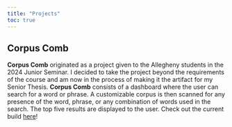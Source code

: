 ```yaml
---
title: "Projects"
toc: true  
---
```


## Corpus Comb

**Corpus Comb** originated as a project given to the Allegheny students in the 2024 Junior Seminar. I decided to take the project beyond the requirements of the course and am now in the process of making it the artifact for my Senior Thesis. **Corpus Comb** consists of a dashboard where the user can search for a word or phrase. A customizable corpus is then scanned for any presence of the word, phrase, or any combination of words used in the search. The top five results are displayed to the user. Check out the current build [here](https://github.com/CMPSC-580-Allegheny-College-Spring-2024/exemplarproject-hayleepierce)!
